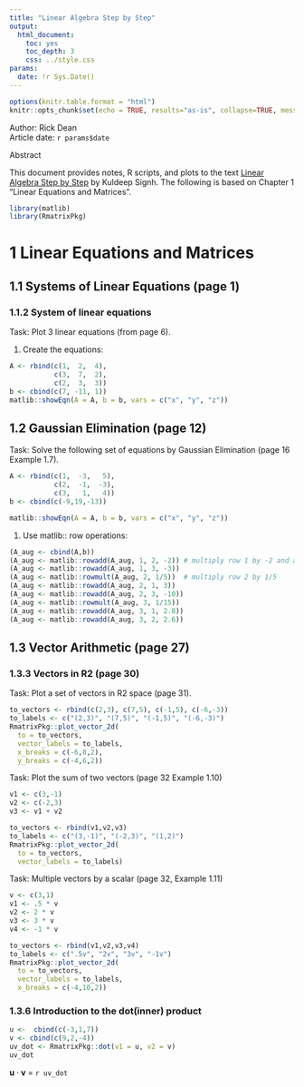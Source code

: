 ```yaml
---
title: "Linear Algebra Step by Step"
output:
  html_document:
    toc: yes
    toc_depth: 3
    css: ../style.css
params:
  date: !r Sys.Date()
---
```


```r
options(knitr.table.format = "html")
knitr::opts_chunk$set(echo = TRUE, results="as-is", collapse=TRUE, message = FALSE, warning = FALSE, fig.width = 10, fig.height = 10)
```

<div>Author: Rick Dean</div>
<div>Article date: `r params$date`</div>

<div class="abstract">
  <p class="abstract">Abstract</p>
  This document provides notes, R scripts, and plots to the text [Linear Algebra Step by Step](https://global.oup.com/booksites/content/9780199654444/) by Kuldeep Signh. The following is based on Chapter 1 "Linear Equations and Matrices".
</div> 

```r
library(matlib)
library(RmatrixPkg)
```

# 1 Linear Equations and Matrices

## 1.1 Systems of Linear Equations (page 1)

### 1.1.2 System of linear equations
<div class="task">Task: Plot 3 linear equations (from page 6). </div>
1. Create the equations:

```r
A <- rbind(c(1,  2,  4),
           c(3,  7,  2),
           c(2,  3,  3))
b <- cbind(c(7, -11, 1))
matlib::showEqn(A = A, b = b, vars = c("x", "y", "z"))
```
## 1.2 Gaussian Elimination (page 12)
<div class="task">Task:  Solve the following set of equations by Gaussian Elimination (page 16 Example 1.7).</div>

```r
A <- rbind(c(1,  -3,   5),
           c(2,  -1,  -3),
           c(3,   1,   4))
b <- cbind(c(-9,19,-13))

matlib::showEqn(A = A, b = b, vars = c("x", "y", "z"))
```
1. Use matlib:: row operations:

```r
(A_aug <- cbind(A,b))
(A_aug <- matlib::rowadd(A_aug, 1, 2, -2)) # multiply row 1 by -2 and add it to row 2
(A_aug <- matlib::rowadd(A_aug, 1, 3, -3))
(A_aug <- matlib::rowmult(A_aug, 2, 1/5))  # multiply row 2 by 1/5
(A_aug <- matlib::rowadd(A_aug, 2, 1, 3))
(A_aug <- matlib::rowadd(A_aug, 2, 3, -10))
(A_aug <- matlib::rowmult(A_aug, 3, 1/15))
(A_aug <- matlib::rowadd(A_aug, 3, 1, 2.8))
(A_aug <- matlib::rowadd(A_aug, 3, 2, 2.6))
```
## 1.3 Vector Arithmetic (page 27)

### 1.3.3 Vectors in R2 (page 30)
<div class="task">Task: Plot a set of vectors in R2 space (page 31). </div>

```r
to_vectors <- rbind(c(2,3), c(7,5), c(-1,5), c(-6,-3))
to_labels <- c("(2,3)", "(7,5)", "(-1,5)", "(-6,-3)")
RmatrixPkg::plot_vector_2d(
  to = to_vectors, 
  vector_labels = to_labels, 
  x_breaks = c(-6,8,2), 
  y_breaks = c(-4,6,2))
```
<div class="task">Task: Plot the sum of two vectors (page 32 Example 1.10) </div>

```r
v1 <- c(3,-1)
v2 <- c(-2,3)
v3 <- v1 + v2

to_vectors <- rbind(v1,v2,v3)
to_labels <- c("(3,-1)", "(-2,3)", "(1,2)")
RmatrixPkg::plot_vector_2d(
  to = to_vectors, 
  vector_labels = to_labels)

```
<div class="task">Task: Multiple vectors by a scalar (page 32, Example 1.11) </div>

```r
v <- c(3,1)
v1 <- .5 * v
v2 <- 2 * v
v3 <- 3 * v
v4 <- -1 * v

to_vectors <- rbind(v1,v2,v3,v4)
to_labels <- c(".5v", "2v", "3v", "-1v")
RmatrixPkg::plot_vector_2d(
  to = to_vectors, 
  vector_labels = to_labels, 
  x_breaks = c(-4,10,2))
```

### 1.3.6 Introduction to the dot(inner) product

```r
u <-  cbind(c(-3,1,7))
v <- cbind(c(9,2,-4))
uv_dot <- RmatrixPkg::dot(v1 = u, v2 = v)
uv_dot
```
$\textbf{u} \cdot \textbf{v}$ = `r uv_dot`

